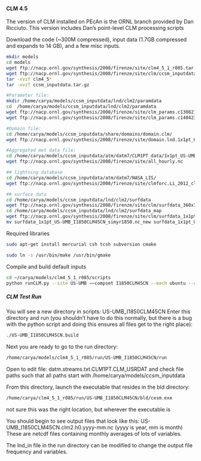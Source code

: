 #### CLM 4.5

The version of CLM installed on PEcAn is the ORNL branch provided by Dan Ricciuto. This version includes Dan's point-level CLM processing scripts

Download the code (~300M compressed), input data (1.7GB compressed and expands to 14 GB), and a few misc inputs.

```bash
mkdir models
cd models
wget ftp://nacp.ornl.gov/synthesis/2008/firenze/site/clm4_5_1_r085.tar.gz
wget ftp://nacp.ornl.gov/synthesis/2008/firenze/site/clm/ccsm_inputdata.tar.gz
tar -xvzf clm4_5*
tar -xvzf ccsm_inputdata.tar.gz

#Parameter file:
mkdir /home/carya/models/ccsm_inputdata/lnd/clm2/paramdata
cd  /home/carya/models/ccsm_inputdata/lnd/clm2/paramdata
wget ftp://nacp.ornl.gov/synthesis/2008/firenze/site/clm_params.c130821.nc
wget ftp://nacp.ornl.gov/synthesis/2008/firenze/site/clm_params.c140423.nc

#Domain file:
cd /home/carya/models/ccsm_inputdata/share/domains/domain.clm/
wget ftp://nacp.ornl.gov/synthesis/2008/firenze/site/domain.lnd.1x1pt_US-UMB_navy.nc

#Aggregated met data file:
cd /home/carya/models/ccsm_inputdata/atm/datm7/CLM1PT_data/1x1pt_US-UMB
wget ftp://nacp.ornl.gov/synthesis/2008/firenze/site/all_hourly.nc 

## lightning database
cd /home/carya/models/ccsm_inputdata/atm/datm7/NASA_LIS/
wget ftp://nacp.ornl.gov/synthesis/2008/firenze/site/clmforc.Li_2012_climo1995-2011.T62.lnfm_Total_c140423.nc

## surface data
cd /home/carya/models/ccsm_inputdata/lnd/clm2/surfdata
wget ftp://nacp.ornl.gov/synthesis/2008/firenze/site/clm/surfdata_360x720cru_simyr1850_c130927.nc
cd /home/carya/models/ccsm_inputdata/lnd/clm2/surfdata_map
wget ftp://nacp.ornl.gov/synthesis/2008/firenze/site/clm/surfdata_1x1pt_US-UMB_I1850CLM45CN_simyr1850.nc_new
mv surfdata_1x1pt_US-UMB_I1850CLM45CN_simyr1850.nc_new surfdata_1x1pt_US-UMB_I1850CLM45CN_simyr1850.nc
```
Required libraries
```bash
sudo apt-get install mercurial csh tcsh subversion cmake

sudo ln -s /usr/bin/make /usr/bin/gmake
```
Compile and build default inputs
```bash
cd ~/carya/models/clm4_5_1_r085/scripts
python runCLM.py --site US-UMB ––compset I1850CLM45CN --mach ubuntu --ccsm_input /home/carya/models/ccsm_inputdata --tstep 1 --nopointdata --coldstart --cpl_bypass --clean_build
```

##### CLM Test Run
You will see a new directory in scripts:  US-UMB_I1850CLM45CN
Enter this directory and run (you shouldn’t have to do this normally, but there is a bug with the python script and doing this ensures all files get to the right place):
```bash
./US-UMB_I1850CLM45CN.build
```

Next you are ready to go to the run directory:
```bash
/home/carya/models/clm4_5_1_r085/run/US-UMB_I1850CLM45CN/run
```
Open to edit file: datm.streams.txt.CLM1PT.CLM_USRDAT and check file paths such that all paths start with /home/carya/models/ccsm_inputdata

From this directory, launch the executable that resides in the bld directory:
```bash
/home/carya/clm4_5_1_r085/run/US-UMB_I1850CLM45CN/bld/cesm.exe
```    
not sure this was the right location, but wherever the executable is

You should begin to see output files that look like this:
US-UMB_I1850CLM45CN.clm2.h0.yyyy-mm.nc (yyyy is year, mm is month)
These are netcdf files containing monthly averages of lots of variables.

The lnd_in file in the run directory can be modified to change the output file frequency and variables.


